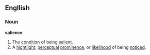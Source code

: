 ==Engllish==
===Noun===
'''salience'''
#The [[condition]] of being [[salient]].
#A [[hightlight]]; [[perceptual]] [[prominence]], or [[likelihood]] of being [[notice]]d.